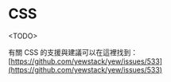 # CSS

&lt;TODO&gt;

有關 CSS 的支援與建議可以在這裡找到： [https://github.com/yewstack/yew/issues/533](https://github.com/yewstack/yew/issues/533)
